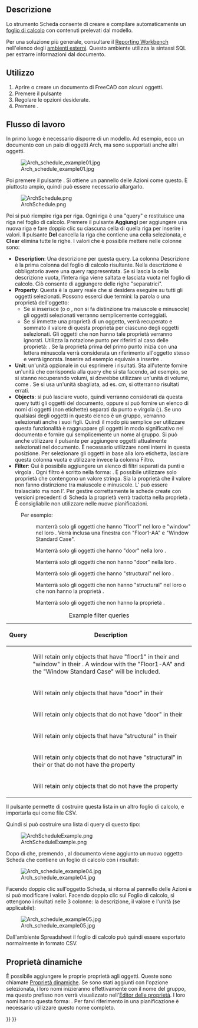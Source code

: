 <languages/>

<div class="mw-translate-fuzzy">
{{Docnav/it
|[[Arch_MultiMaterial/it|Multi-Materiale]]
|[[Arch_CompPipe/it|Strumenti di Tubo]]
|[[Arch_Workbench/it|Arch]]
|IconL=Arch_MultiMaterial.svg
|IconR=Arch_CompPipe.png
|IconC=Workbench_Arch.svg
}}
</div>

{{VeryImportantMessage|THIS COMMAND IS PART OF THE INTEGRATED [[BIM_Workbench|BIM WORKBENCH]] IN V1.0<br>
This page has been updated for that version.}}

<div class="mw-translate-fuzzy">
{{GuiCommand/it|Name=Arch Schedule|Name/it=Scheda|Workbenches=[[Arch_Workbench/it|Arch]]|MenuLocation=Arch → Scheda|SeeAlso=[[Arch Equipment/it|Arredo]]}}
</div>

<span id="Description"></span>
==Descrizione==

<div class="mw-translate-fuzzy">
Lo strumento Scheda consente di creare e compilare automaticamente un [[Spreadsheet_Workbench/it|foglio di calcolo]] con contenuti prelevati dal modello.
</div>

Per una soluzione più generale, consultare il [https://github.com/furti/FreeCAD-Reporting/tree/master Reporting Workbench] nell'elenco degli [[External_workbenches/it|ambienti esterni]]. Questo ambiente utilizza la sintassi SQL per estrarre informazioni dal documento.

<span id="Usage"></span>
==Utilizzo==

<div class="mw-translate-fuzzy">
# Aprire o creare un documento di FreeCAD con alcuni oggetti.
# Premere il pulsante {{Button|[[Image:Arch_Schedule.svg|16px]] [[Arch_Schedule/it|Scheda]]}}
# Regolare le opzioni desiderate.
# Premere {{Button|OK}}.
</div>

<span id="Workflow"></span>
==Flusso di lavoro==

In primo luogo è necessario disporre di un modello. Ad esempio, ecco un documento con un paio di oggetti Arch, ma sono supportati anche altri oggetti.

[[Image:Arch_schedule_example01.jpg]]

<div class="mw-translate-fuzzy">
Poi premere il pulsante {{Button|[[Image:Arch_Schedule.svg|16px]] [[Arch_Schedule/it|Scheda]]}}. Si ottiene un pannello delle Azioni come questo. È piuttosto ampio, quindi può essere necessario allargarlo.
</div>

[[Image:ArchSchedule.png]]

<div class="mw-translate-fuzzy">
Poi si può riempire riga per riga. Ogni riga è una "query" e restituisce una riga nel foglio di calcolo. Premere il pulsante '''Aggiungi''' per aggiungere una nuova riga e fare doppio clic su ciascuna cella di quella riga per inserire i valori. Il pulsante '''Del''' cancella la riga che contiene una cella selezionata, e '''Clear''' elimina tutte le righe. I valori che è possibile mettere nelle colonne sono:
</div>

<div class="mw-translate-fuzzy">
* '''Description''': Una descrizione per questa query. La colonna Descrizione è la prima colonna del foglio di calcolo risultante. Nella descrizione è obbligatorio avere una query rappresentata. Se si lascia la cella descrizione vuota, l'intera riga viene saltata e lasciata vuota nel foglio di calcolo. Ciò consente di aggiungere delle righe "separatrici".
* '''Property''': Questa è la query reale che si desidera eseguire su tutti gli oggetti selezionati. Possono esserci due termini: la parola {{incode|count}} o una proprietà dell'oggetto:
** Se si inserisce {{incode|count}} (o {{incode|Count}} o {{incode|COUNT}}, non si fa distinzione tra maiuscole e minuscole) gli oggetti selezionati verranno semplicemente conteggiati.
** Se si immette una proprietà di un oggetto, verrà recuperato e sommato il valore di questa proprietà per ciascuno degli oggetti selezionati. Gli oggetti che non hanno tale proprietà verranno ignorati. Utilizza la notazione punto per riferirti al caso delle proprietà: {{incode|PropertyOfObject.PropertyOfProperty1.PropertyOfProperty2}}. Se la proprietà prima del primo punto inizia con una lettera minuscola verrà considerata un riferimento all'oggetto stesso e verrà ignorata. Inserire ad esempio {{incode|object.Shape.Volume}} equivale a inserire {{incode|Shape.Volume}}.
* '''Unit''': un'unità opzionale in cui esprimere i risultati. Sta all'utente fornire un'unità che corrisponda alla query che si sta facendo, ad esempio, se si stanno recuperando volumi, si dovrebbe utilizzare un'unità di volume, come {{incode|m^3}}. Se si usa un'unità sbagliata, ad es. cm, si otterranno risultati errati.
* '''Objects''': si può lasciare vuoto, quindi verranno considerati da questa query tutti gli oggetti del documento, oppure si può fornire un elenco di nomi di oggetti (non etichette) separati da punto e virgola (;). Se uno qualsiasi degli oggetti in questo elenco è un gruppo, verranno selezionati anche i suoi figli. Quindi il modo più semplice per utilizzare questa funzionalità è raggruppare gli oggetti in modo significativo nel documento e fornire qui semplicemente un nome al gruppo. Si può anche utilizzare il pulsante {{Button|Aggiungi la selezione}} per aggiungere oggetti attualmente selezionati nel documento. È necessario utilizzare nomi interni in questa posizione. Per selezionare gli oggetti in base alla loro etichetta, lasciare questa colonna vuota e utilizzare invece la colonna Filtro.
* '''Filter''': Qui è possibile aggiungere un elenco di filtri separati da punti e virgola {{incode|;}}. Ogni filtro è scritto nella forma: {{incode|property:value}}. È possibile utilizzare solo proprietà che contengono un valore stringa. Sia la proprietà che il valore non fanno distinzione tra maiuscole e minuscole. L'{{incode|value}} può essere tralasciato ma non l'{{incode|:}}. Per gestire correttamente le schede create con versioni precedenti di Scheda la proprietà {{incode|type}} verrà tradotta nella proprietà {{incode|ifctype}}. È consigliabile non utilizzare {{incode|type}} nelle nuove pianificazioni.
: Per esempio:
:: {{incode|label:floor1;ifctype:window}} manterrà solo gli oggetti che hanno "floor1" nel loro {{PropertyData|Label}} e "window" nel loro {{PropertyData|IFC Type}}. Verrà inclusa una finestra con {{PropertyData|Label}} "Floor1-AA" e {{PropertyData|IFC Type}} "Window Standard Case".
:: {{incode|label:door}} Manterrà solo gli oggetti che hanno "door" nella loro {{PropertyData|Label}}.
:: {{incode|!label:door}} Manterrà solo gli oggetti che non hanno "door" nella loro {{PropertyData|Label}}.
:: {{incode|ifctype:structural}} Manterrà solo gli oggetti che hanno "structural" nel loro {{PropertyData|IFC Type}}.
:: {{incode|!ifctype:something}} Manterrà solo gli oggetti che non hanno "structural" nel loro {{PropertyData|IFC Type}} o che non hanno la proprietà {{PropertyData|IFC Type}}.
:: {{incode|!ifctype:}} Manterrà solo gli oggetti che non hanno la proprietà {{PropertyData|IFC Type}}.
</div>

{| class="wikitable"
|+ Example filter queries
|-
! Query
! Description
|-
| {{incode|label:floor1;ifctype:window}}
| Will retain only objects that have "floor1" in their {{PropertyData|Label}} and "window" in their {{PropertyData|IFC Type}}. A window with the {{PropertyData|Label}} "Floor1-AA" and the {{PropertyData|IFC Type}} "Window Standard Case" will be included.
|-
| {{incode|label:door}}
| Will retain only objects that have "door" in their {{PropertyData|Label}}
|-
| {{incode|!label:door}}
| Will retain only objects that do not have "door" in their {{PropertyData|Label}}
|-
| {{incode|ifctype:structural}}
| Will retain only objects that have "structural" in their {{PropertyData|IFC Type}}
|-
| {{incode|!ifctype:something}}
| Will retain only objects that do not have "structural" in their {{PropertyData|IFC Type}} or that do not have the {{PropertyData|IFC Type}} property
|-
| {{incode|!ifctype:}}
| Will retain only objects that do not have the {{PropertyData|IFC Type}} property
|}

<div class="mw-translate-fuzzy">
Il pulsante {{Button|Importa}} permette di costruire questa lista in un altro foglio di calcolo, e importarla qui come file CSV.
</div>

<div class="mw-translate-fuzzy">
Quindi si può costruire una lista di query di questo tipo:
</div>

[[Image:ArchScheduleExample.png]]

<div class="mw-translate-fuzzy">
Dopo di che, premendo {{Button|OK}}, al documento viene aggiunto un nuovo oggetto Scheda che contiene un foglio di calcolo con i risultati:
</div>

[[Image:Arch_schedule_example04.jpg]]

<div class="mw-translate-fuzzy">
Facendo doppio clic sull'oggetto Scheda, si ritorna al pannello delle Azioni e si può modificare i valori. Facendo doppio clic sul Foglio di calcolo, si ottengono i risultati nelle 3 colonne: la descrizione, il valore e l'unità (se applicabile):
</div>

[[Image:Arch_schedule_example05.jpg]]

<div class="mw-translate-fuzzy">
Dall'ambiente Spreadsheet il foglio di calcolo può quindi essere esportato normalmente in formato CSV.
</div>

<span id="Dynamic_properties"></span>
==Proprietà dinamiche==

È possibile aggiungere le proprie proprietà agli oggetti. Queste sono chiamate [[Property_editor/it#Azioni|Proprietà dinamiche]]. Se sono stati aggiunti con l'opzione {{MenuCommand|Prefisso nome gruppo}} selezionata, i loro nomi inizieranno effettivamente con il nome del gruppo, ma questo prefisso non verrà visualizzato nell'[[Property_editor/it|Editor delle proprietà]]. I loro nomi hanno questa forma: {{incode|NameOfGroup_NameOfProperty}}. Per farvi riferimento in una pianificazione è necessario utilizzare questo nome completo.


<div class="mw-translate-fuzzy">
{{Docnav/it
|[[Arch_MultiMaterial/it|Multi-Materiale]]
|[[Arch_CompPipe/it|Strumenti di Tubo]]
|[[Arch_Workbench/it|Arch]]
|IconL=Arch_MultiMaterial.svg
|IconR=Arch_CompPipe.png
|IconC=Workbench_Arch.svg
}}
</div>

{{BIM_Tools_navi{{#translation:}}}}
{{Userdocnavi{{#translation:}}}}